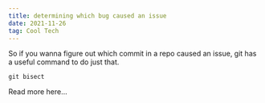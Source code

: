 ```yaml
---
title: determining which bug caused an issue
date: 2021-11-26
tag: Cool Tech
---
```


So if you wanna figure out which commit in a repo caused an issue, git has a
useful command to do just that.

`git bisect`

<TextLink href="https://git-scm.com/docs/git-bisect#_basic_bisect_commands_start_bad_good">
  Read more here...
</TextLink>
